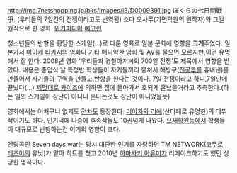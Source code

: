 http://img.7netshopping.jp/bks/images/i3/D0009891.jpg
ぼくらの七日間戰爭. (우리들의 7일간의 전쟁이라고도 번역됨) 소다 오사무(가면학원의 원작자)와 그걸 원작으로 한 영화. [http://ja.wikipedia.org/wiki/%E3%81%BC%E3%81%8F%E3%82%89%E3%81%AE%E4%B8%83%E6%97%A5%E9%96%93%E6%88%A6%E4%BA%89#.E3.81.BC.E3.81.8F.E3.82.89.E3.82.B7.E3.83.AA.E3.83.BC.E3.82.BA 위키피디아]
[http://www.youtube.com/watch?v=I3YRk97P8gc 예고편]

청소년들의 반항을 황당한 스케일(...)로 다룬 영화로 일본 문화에 영향을 '''크게'''주었다. 일본가서 [[미이케 타카시]]의 영화나 기타 매니악한 영화 및 AV를 물으면 모르지만,이건 유명해서 잘 안다. 2008년 영화 '우리들과 경찰아저씨의 700일 전쟁'도 제목에서 영향을 받았다. 내용은 종업식 날 특정반 학생들이 자기들끼리 뭉쳐서 해방구([[전공투]]를 흉내낸)를 만들어서 자기들의 구역을 만들고,반항을 한다는 것이다. 7일 전쟁이라고 하니,7일만에 끝났다(...) [[제멋대로 카이조]]에 의하면 집에 돌아가서 호되게 혼났을거라고 추측한다.(하는 일의 스케일이 장난이 아니니 혼나는것도 장난이 아니었을듯)

영화에서는 어처구니 없게도 [[전차]]도 등장한다. [[미야자와 리에]](산타페로 유명한)의 데뷔작이기도 하다. 인기덕에 나중에 후속작들도 10권넘게 나왔다. [[요새학원]]등에서 학생들이 대규모로 반항하는건 여기의 영향이 크다.

엔딩곡인 Seven days war는 당시 대단한 인기를 자랑하던 TM NETWORK([[코무로 테츠야]]의 유닛)가 맡아 히트를 쳤고 2010년 [[하마사키 아유미]]가 리메이크하기도 했던 상당한 명곡이다. 
